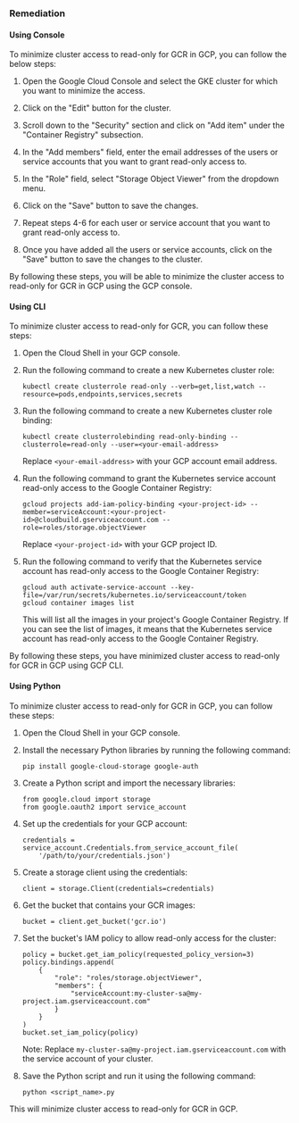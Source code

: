 ### Remediation

#### Using Console

To minimize cluster access to read-only for GCR in GCP, you can follow the below steps:

1. Open the Google Cloud Console and select the GKE cluster for which you want to minimize the access.

2. Click on the "Edit" button for the cluster.

3. Scroll down to the "Security" section and click on "Add item" under the "Container Registry" subsection.

4. In the "Add members" field, enter the email addresses of the users or service accounts that you want to grant read-only access to.

5. In the "Role" field, select "Storage Object Viewer" from the dropdown menu.

6. Click on the "Save" button to save the changes.

7. Repeat steps 4-6 for each user or service account that you want to grant read-only access to.

8. Once you have added all the users or service accounts, click on the "Save" button to save the changes to the cluster.

By following these steps, you will be able to minimize the cluster access to read-only for GCR in GCP using the GCP console.

#### Using CLI

To minimize cluster access to read-only for GCR, you can follow these steps:

1. Open the Cloud Shell in your GCP console.
2. Run the following command to create a new Kubernetes cluster role:

   ```
   kubectl create clusterrole read-only --verb=get,list,watch --resource=pods,endpoints,services,secrets
   ```

3. Run the following command to create a new Kubernetes cluster role binding:

   ```
   kubectl create clusterrolebinding read-only-binding --clusterrole=read-only --user=<your-email-address>
   ```

   Replace `<your-email-address>` with your GCP account email address.

4. Run the following command to grant the Kubernetes service account read-only access to the Google Container Registry:

   ```
   gcloud projects add-iam-policy-binding <your-project-id> --member=serviceAccount:<your-project-id>@cloudbuild.gserviceaccount.com --role=roles/storage.objectViewer
   ```

   Replace `<your-project-id>` with your GCP project ID.

5. Run the following command to verify that the Kubernetes service account has read-only access to the Google Container Registry:

   ```
   gcloud auth activate-service-account --key-file=/var/run/secrets/kubernetes.io/serviceaccount/token
   gcloud container images list
   ```

   This will list all the images in your project's Google Container Registry. If you can see the list of images, it means that the Kubernetes service account has read-only access to the Google Container Registry.

By following these steps, you have minimized cluster access to read-only for GCR in GCP using GCP CLI.

#### Using Python

To minimize cluster access to read-only for GCR in GCP, you can follow these steps:

1. Open the Cloud Shell in your GCP console.

2. Install the necessary Python libraries by running the following command:
   ```
   pip install google-cloud-storage google-auth
   ```

3. Create a Python script and import the necessary libraries:
   ```
   from google.cloud import storage
   from google.oauth2 import service_account
   ```

4. Set up the credentials for your GCP account:
   ```
   credentials = service_account.Credentials.from_service_account_file(
       '/path/to/your/credentials.json')
   ```

5. Create a storage client using the credentials:
   ```
   client = storage.Client(credentials=credentials)
   ```

6. Get the bucket that contains your GCR images:
   ```
   bucket = client.get_bucket('gcr.io')
   ```

7. Set the bucket's IAM policy to allow read-only access for the cluster:
   ```
   policy = bucket.get_iam_policy(requested_policy_version=3)
   policy.bindings.append(
       {
           "role": "roles/storage.objectViewer",
           "members": {
               "serviceAccount:my-cluster-sa@my-project.iam.gserviceaccount.com"
           }
       }
   )
   bucket.set_iam_policy(policy)
   ```

   Note: Replace `my-cluster-sa@my-project.iam.gserviceaccount.com` with the service account of your cluster.

8. Save the Python script and run it using the following command:
   ```
   python <script_name>.py
   ```

This will minimize cluster access to read-only for GCR in GCP.

